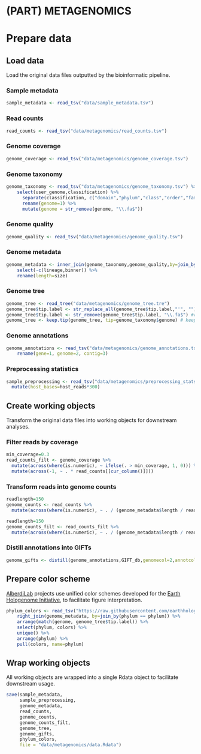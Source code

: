 # (PART) METAGENOMICS {-}
# Prepare data

## Load data

Load the original data files outputted by the bioinformatic pipeline.

### Sample metadata

```r
sample_metadata <- read_tsv("data/sample_metadata.tsv")
```

### Read counts

```r
read_counts <- read_tsv("data/metagenomics/read_counts.tsv")
```

### Genome coverage

```r
genome_coverage <- read_tsv("data/metagenomics/genome_coverage.tsv")
```

### Genome taxonomy

```r
genome_taxonomy <- read_tsv("data/metagenomics/genome_taxonomy.tsv") %>%
    select(user_genome,classification) %>%
      separate(classification, c("domain","phylum","class","order","family","genus","species"),  sep =";") %>%
      rename(genome=1) %>%
      mutate(genome = str_remove(genome, "\\.fa$"))
```

### Genome quality

```r
genome_quality <- read_tsv("data/metagenomics/genome_quality.tsv")
```

### Genome metadata

```r
genome_metadata <- inner_join(genome_taxonomy,genome_quality,by=join_by(genome==genome)) %>%
    select(-c(lineage,binner)) %>%
    rename(length=size)
```

### Genome tree

```r
genome_tree <- read_tree("data/metagenomics/genome_tree.tre")
genome_tree$tip.label <- str_replace_all(genome_tree$tip.label,"'", "") #remove single quotes in MAG names
genome_tree$tip.label <- str_remove(genome_tree$tip.label, "\\.fa$") #remove .fa suffix
genome_tree <- keep.tip(genome_tree, tip=genome_taxonomy$genome) # keep only MAG tips
```

### Genome annotations

```r
genome_annotations <- read_tsv("data/metagenomics/genome_annotations.tsv.xz") %>%
    rename(gene=1, genome=2, contig=3)
```

### Preprocessing statistics

```r
sample_preprocessing <- read_tsv("data/metagenomics/preprocessing_stats.tsv") %>%
  mutate(host_bases=host_reads*300)
```

## Create working objects

Transform the original data files into working objects for downstream analyses.

### Filter reads by coverage

```r
min_coverage=0.3
read_counts_filt <- genome_coverage %>%
  mutate(across(where(is.numeric), ~ ifelse(. > min_coverage, 1, 0))) %>%
  mutate(across(-1, ~ . * read_counts[[cur_column()]])) 
```

### Transform reads into genome counts

```r
readlength=150
genome_counts <- read_counts %>%
  mutate(across(where(is.numeric), ~ . / (genome_metadata$length / readlength) ))
```

```r
readlength=150
genome_counts_filt <- read_counts_filt %>%
  mutate(across(where(is.numeric), ~ . / (genome_metadata$length / readlength) ))
```

### Distill annotations into GIFTs 

```r
genome_gifts <- distill(genome_annotations,GIFT_db,genomecol=2,annotcol=c(9,10,19), verbosity=F)
```

## Prepare color scheme

[AlberdiLab](www.alberdilab.dk) projects use unified color schemes developed for the [Earth Hologenome Initiative](www.earthhologenome.org), to facilitate figure interpretation.

```r
phylum_colors <- read_tsv("https://raw.githubusercontent.com/earthhologenome/EHI_taxonomy_colour/main/ehi_phylum_colors.tsv") %>%
    right_join(genome_metadata, by=join_by(phylum == phylum)) %>%
    arrange(match(genome, genome_tree$tip.label)) %>%
    select(phylum, colors) %>% 
    unique() %>%
    arrange(phylum) %>%
    pull(colors, name=phylum)
```

## Wrap working objects

All working objects are wrapped into a single Rdata object to facilitate downstream usage.

```r
save(sample_metadata, 
     sample_preprocessing,
     genome_metadata, 
     read_counts, 
     genome_counts, 
     genome_counts_filt, 
     genome_tree,
     genome_gifts,
     phylum_colors,
     file = "data/metagenomics/data.Rdata")
```
